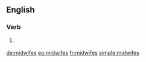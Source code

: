 ==English==

===Verb===
{{head|en|verb form}}

# {{label|en|rare}} {{en-third-person singular of|midwife}}

[[de:midwifes]]
[[eo:midwifes]]
[[fr:midwifes]]
[[simple:midwifes]]